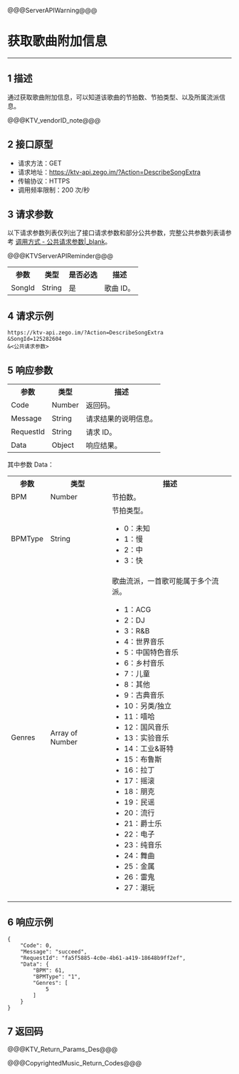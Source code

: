 @@@ServerAPIWarning@@@

# 获取歌曲附加信息

- - -

## 1 描述

通过获取歌曲附加信息，可以知道该歌曲的节拍数、节拍类型、以及所属流派信息。

@@@KTV_vendorID_note@@@

## 2 接口原型

- 请求方法：GET
- 请求地址：https://ktv-api.zego.im/?Action=DescribeSongExtra
- 传输协议：HTTPS
- 调用频率限制：200 次/秒



## 3 请求参数

以下请求参数列表仅列出了接口请求参数和部分公共参数，完整公共参数列表请参考 [调用方式 - 公共请求参数\|_blank](!Copyright_Music_Backstage/Call_method#2_1)。

@@@KTVServerAPIReminder@@@

<table>
  
  <tbody><tr>
    <th>参数</th>
    <th>类型</th>
    <th>是否必选</th>
    <th>描述</th>
  </tr>
  <tr>
    <td>SongId</td>
    <td>String</td>
    <td>是</td>
    <td>歌曲 ID。</td>
  </tr>
</tbody></table>



## 4 请求示例

```
https://ktv-api.zego.im/?Action=DescribeSongExtra
&SongId=125282604
&<公共请求参数>
```

## 5 响应参数


<table>
  
  <tbody><tr>
    <th>参数</th>
    <th>类型</th>
    <th>描述</th>
  </tr>
  <tr>
    <td>Code</td>
    <td>Number</td>
    <td>返回码。</td>
  </tr>
  <tr>
    <td>Message</td>
    <td>String</td>
    <td>请求结果的说明信息。</td>
  </tr>
  <tr>
    <td>RequestId</td>
    <td>String</td>
    <td>请求 ID。</td>
  </tr>
  <tr>
    <td>Data</td>
    <td>Object</td>
    <td>响应结果。</td>
  </tr>
</tbody></table>


其中参数 Data：
<table>
  
  <tbody><tr>
    <th>参数</th>
    <th>类型</th>
    <th>描述</th>
  </tr>
  <tr>
    <td>BPM</td>
    <td>Number</td>
    <td>节拍数。</td>
  </tr>
  <tr>
    <td>BPMType</td>
    <td>String</td>
    <td>节拍类型。<ul><li>0：未知</li><li>1：慢</li><li>2：中</li><li>3：快</li></ul></td>
  </tr>
  <tr>
    <td>Genres</td>
    <td>Array of Number</td>
    <td>歌曲流派，一首歌可能属于多个流派。<ul><li>1：ACG</li><li>2：DJ</li><li>3：R&B</li><li>4：世界音乐</li><li>5：中国特色音乐</li><li>6：乡村音乐</li><li>7：儿童</li><li>8：其他</li><li>9：古典音乐</li><li>10：另类/独立</li><li>11：嘻哈</li><li>12：国风音乐</li><li>13：实验音乐</li><li>14：工业&哥特</li><li>15：布鲁斯</li><li>16：拉丁</li><li>17：摇滚</li><li>18：朋克</li><li>19：民谣</li><li>20：流行</li><li>21：爵士乐</li><li>22：电子</li><li>23：纯音乐</li><li>24：舞曲</li><li>25：金属</li><li>26：雷鬼</li><li>27：潮玩</li></ul></td>
  </tr>
</tbody></table>



## 6 响应示例

```
{
    "Code": 0,
    "Message": "succeed",
    "RequestId": "fa5f5885-4c0e-4b61-a419-18648b9ff2ef",
    "Data": {
        "BPM": 61,
        "BPMType": "1",
        "Genres": [
            5
        ]
    }
}
```

## 7 返回码

@@@KTV_Return_Params_Des@@@

@@@CopyrightedMusic_Return_Codes@@@
